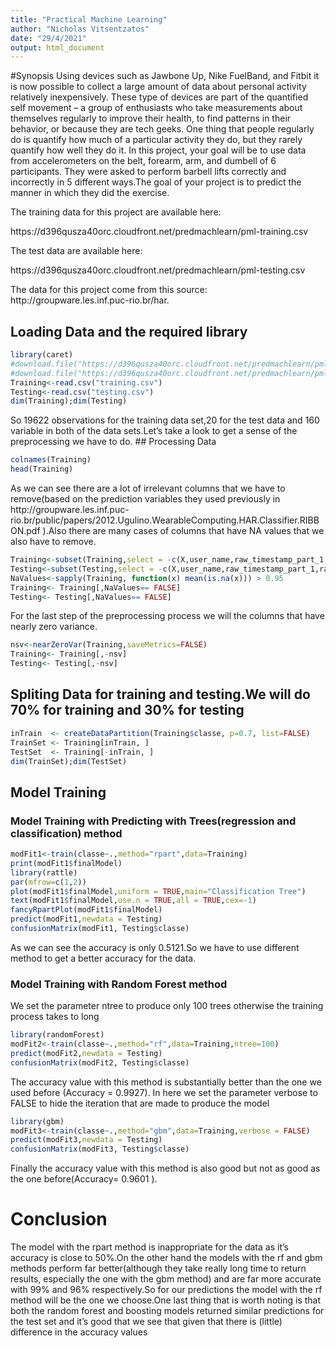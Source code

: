 ```yaml
---
title: "Practical Machine Learning"
author: "Nicholas Vitsentzatos"
date: "29/4/2021"
output: html_document
---
```


#Synopsis
Using devices such as Jawbone Up, Nike FuelBand, and Fitbit it is now possible to collect a large amount of data about personal activity relatively inexpensively. These type of devices are part of the quantified self movement – a group of enthusiasts who take measurements about themselves regularly to improve their health, to find patterns in their behavior, or because they are tech geeks. One thing that people regularly do is quantify how much of a particular activity they do, but they rarely quantify how well they do it. In this project, your goal will be to use data from accelerometers on the belt, forearm, arm, and dumbell of 6 participants. They were asked to perform barbell lifts correctly and incorrectly in 5 different ways.The goal of your project is to predict the manner in which they did the exercise.

The training data for this project are available here: 

https://d396qusza40orc.cloudfront.net/predmachlearn/pml-training.csv

The test data are available here:

https://d396qusza40orc.cloudfront.net/predmachlearn/pml-testing.csv

The data for this project come from this source: http://groupware.les.inf.puc-rio.br/har.

## Loading Data and the required library
```r
library(caret)
#download.file("https://d396qusza40orc.cloudfront.net/predmachlearn/pml-training.csv",destfile="training.csv")
#download.file("https://d396qusza40orc.cloudfront.net/predmachlearn/pml-testing.csv",destfile="testing.csv")
Training<-read.csv("training.csv")
Testing<-read.csv("testing.csv")
dim(Training);dim(Testing)
```
So 19622 observations for the training data set,20 for the test data and 160 variable in both of the data sets.Let's take a look to get a sense of the preprocessing we have to do.
## Processing Data
```r
colnames(Training)
head(Training)
```
As we can see there are a lot of irrelevant columns that we have to remove(based on the prediction variables they used previously in http://groupware.les.inf.puc-rio.br/public/papers/2012.Ugulino.WearableComputing.HAR.Classifier.RIBBON.pdf ).Also there are many cases of columns that have NA values that we also have to remove.

```r
Training<-subset(Training,select = -c(X,user_name,raw_timestamp_part_1,raw_timestamp_part_2,cvtd_timestamp,new_window,num_window))
Testing<-subset(Testing,select = -c(X,user_name,raw_timestamp_part_1,raw_timestamp_part_2,cvtd_timestamp,new_window,num_window))
NaValues<-sapply(Training, function(x) mean(is.na(x))) > 0.95
Training<- Training[,NaValues== FALSE]
Testing<- Testing[,NaValues== FALSE]
```
For the last step of the preprocessing process we will the columns that have nearly zero variance.
```r
nsv<-nearZeroVar(Training,saveMetrics=FALSE)
Training<- Training[,-nsv]
Testing<- Testing[,-nsv]
```
## Spliting Data for training and testing.We will do 70% for training and 30% for testing 
```r
inTrain  <- createDataPartition(Training$classe, p=0.7, list=FALSE)
TrainSet <- Training[inTrain, ]
TestSet  <- Training[-inTrain, ]
dim(TrainSet);dim(TestSet)
```
## Model Training
### Model Training with Predicting with Trees(regression and classification) method
```r
modFit1<-train(classe~.,method="rpart",data=Training)
print(modFit1$finalModel)
library(rattle)
par(mfrow=c(1,2))
plot(modFit1$finalModel,uniform = TRUE,main="Classification Tree")
text(modFit1$finalModel,use.n = TRUE,all = TRUE,cex=-1)
fancyRpartPlot(modFit1$finalModel)
predict(modFit1,newdata = Testing)
confusionMatrix(modFit1, Testing$classe)
```
As we can see the accuracy is only 0.5121.So we have to use different method to get a better accuracy for the data.

### Model Training with Random Forest method
We set the parameter ntree to produce only 100 trees otherwise the training process takes to long
```r
library(randomForest)
modFit2<-train(classe~.,method="rf",data=Training,ntree=100)
predict(modFit2,newdata = Testing)
confusionMatrix(modFit2, Testing$classe)
```

The accuracy value with this method is substantially better than the one we used before (Accuracy = 0.9927).
In here we set the parameter verbose to FALSE to hide the iteration that are made to produce the model
```r
library(gbm)
modFit3<-train(classe~.,method="gbm",data=Training,verbose = FALSE)
predict(modFit3,newdata = Testing)
confusionMatrix(modFit3, Testing$classe)
```

Finally the accuracy value with this method is also good but not as good as the one before(Accuracy= 0.9601 ).

# Conclusion 
The model with the rpart method is inappropriate for the data as it's accuracy is close to 50%.On the other hand the models with the rf and gbm methods perform far better(although they take really long time to return results, especially the one with the gbm method) and are far more accurate with 99% and 96% respectively.So for our predictions the model with the rf method will be the one we choose.One last thing that is worth noting is that both the random forest and boosting models returned similar predictions for the test set and it's good that we see that given that there is (little) difference in the accuracy values
